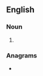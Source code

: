 ==English==

===Noun===
{{head|en|noun form}}

# {{plural of|quartet|lang=en}}

===Anagrams===
* {{anagrams|en|a=aeqrsttu|squatter}}
